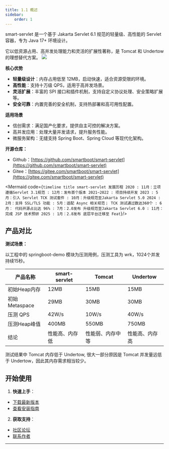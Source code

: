 ```yaml
---
title: 1.1 概述
sidebar:
    order: 1
---
```


smart-servlet 是一个基于 Jakarta Servlet 6.1 规范的轻量级、高性能的 Servlet 容器，专为 Java 17+ 环境设计。

它以低资源占用、高并发处理能力和灵活的扩展性著称，是 Tomcat 和 Undertow 的理想替代方案。
![](/smart-servlet/smart-servlet.svg)

**核心优势**

- **轻量级设计**：内存占用低至 12MB，启动快速，适合资源受限的环境。
- **高性能**：支持十万级 QPS，适用于高并发场景。
- **灵活扩展**：丰富的 SPI 接口和插件机制，支持自定义协议处理、安全策略扩展等。
- **安全可靠**：内置完善的安全机制，支持热部署和高可用性配置。

**适用场景**

- 信创需求：满足国产化要求，提供自主可控的解决方案。
- 高并发应用：处理大量并发请求，提升服务性能。
- 微服务架构：无缝支持 Spring Boot、Spring Cloud 等现代化架构。


**开源仓库：**

- Github：[https://github.com/smartboot/smart-servlet](https://github.com/smartboot/smart-servlet)
- Gitee：[https://gitee.com/smartboot/smart-servlet](https://gitee.com/smartboot/smart-servlet)

<Mermaid code={`
timeline
    title smart-servlet 发展历程
    2020 : 11月：立项  遵循Servlet 3.1规范
         : 12月：发布首个版本
    2021~2022 : 项目持续开发
    2023 : 5月：引入 Servlet TCK 测试套件
         : 10月：升级规范至Jakarta Servlet 5.0
    2024 : 2月：支持 SSL/TLS 功能
         : 5月：适配 Async 相关规范； TCK 测试通过数达360个
         : 6月： 代码开源占比达 96%
         : 7月：2.0发布 升级规范至Jakarta Servlet 6.0
         : 11月：完成 JSP 技术预研
    2025 : 1月：2.8发布 底层平台迁移至 Feat
    `}/>



## 产品对比

**测试场景：**

以工程中的 springboot-demo 模块为压测用例，压测工具为 wrk，1024个并发持续15秒。

| 产品名称 | smart-servlet | Tomcat | Undertow |
| --- | --- | --- | --- |
| 初始Heap内存 | 12MB | 15MB | 15MB |
|初始Metaspace|29MB|30MB|30MB|
|压测 QPS|42W/s|10W/s|40W/s|
|压测Heap峰值|400MB|550MB|750MB|
|结论|性能高、内存低|性能弱、内存中等|性能高、内存高|

<Aside type="note" title="" >
    测试结果中 Tomcat 内存低于 Undertow, 很大一部分原因是 Tomcat 并发量远低于 Undertow，因此其内存需求相当较少。
</Aside>


## 开始使用

1. **快速上手**：
 - [下载最新版本](../release_note/)
 - [查看安装指南](../install/)

[//]: # ( - [探索示例项目]&#40;./guides/examples/&#41;)

2. **获取支持**：
 - [社区论坛](https://gitee.com/smartboot-x/smart-servlet/issues)
 - [联系作者](/smart-servlet/zh-cn/#联系我们)

---